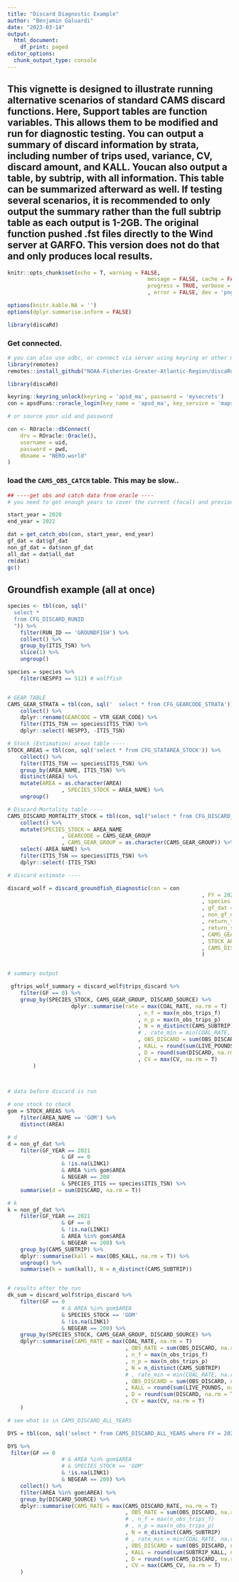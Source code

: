 ```yaml
---
title: "Discard Diagnostic Example"
author: "Benjamin Galuardi"
date: "2023-03-14"
output:
  html_document:
    df_print: paged
editor_options:
  chunk_output_type: console
---
```


## This vignette is designed to illustrate running alternative scenarios of standard CAMS discard functions. Here, Support tables are function variables. This allows them to be modified and run for diagnostic testing. You can output a summary of discard information by strata, including number of trips used, variance, CV, discard amount, and KALL. Youcan also output a table, by subtrip, with all information. This table can be summarized afterward as well. If testing several scenarios, it is recommended to only output the summary rather than the full subtrip table as each output is 1-2GB. The original function pushed .fst files directly to the Wind server at GARFO. This version does not do that and only produces local results.


```r
knitr::opts_chunk$set(echo = T, warning = FALSE, 
											message = FALSE, cache = FALSE,
											progress = TRUE, verbose = FALSE, comment = F
											, error = FALSE, dev = 'png', dpi = 200)

options(knitr.kable.NA = '')
options(dplyr.summarise.inform = FALSE)

library(discaRd)
```	

### Get connected. 

```r

# you can also use odbc, or connect via server using keyring or other method
library(remotes)
remotes::install_github("NOAA-Fisheries-Greater-Atlantic-Region/discaRd", ref = 'model_estimator')

library(discaRd)

keyring::keyring_unlock(keyring = 'apsd_ma', password = 'mysecrets')
con = apsdFuns::roracle_login(key_name = 'apsd_ma', key_service = 'maps')

# or source your uid and password

con <- ROracle::dbConnect(
	drv = ROracle::Oracle(),
	username = uid,
	password = pwd,  
	dbname = "NERO.world"
)


```

### load the `CAMS_OBS_CATCH` table. This may be slow.. 

```r
## ----get obs and catch data from oracle ----
# you need to get enough years to cover the current (focal) and previous fishing year. This is for transitions rate determination

start_year = 2020
end_year = 2022

dat = get_catch_obs(con, start_year, end_year)
gf_dat = dat$gf_dat
non_gf_dat = dat$non_gf_dat
all_dat = dat$all_dat
rm(dat)
gc()

```

## Groundfish example (all at once)

```r

species <- tbl(con, sql("
  select *
  from CFG_DISCARD_RUNID
  ")) %>%
	filter(RUN_ID == 'GROUNDFISH') %>%
	collect() %>%
	group_by(ITIS_TSN) %>%
	slice(1) %>%
	ungroup()

species = species %>% 
	filter(NESPP3 == 512) # wolffish


# GEAR TABLE
CAMS_GEAR_STRATA = tbl(con, sql('  select * from CFG_GEARCODE_STRATA')) %>%
	collect() %>%
	dplyr::rename(GEARCODE = VTR_GEAR_CODE) %>%
	filter(ITIS_TSN == species$ITIS_TSN) %>%
	dplyr::select(-NESPP3, -ITIS_TSN)

# Stock (Estimation) areas table ----
STOCK_AREAS = tbl(con, sql('select * from CFG_STATAREA_STOCK')) %>%
	collect() %>%
	filter(ITIS_TSN == species$ITIS_TSN) %>%
	group_by(AREA_NAME, ITIS_TSN) %>%
	distinct(AREA) %>%
	mutate(AREA = as.character(AREA)
				 , SPECIES_STOCK = AREA_NAME) %>%
	ungroup()

# Discard Mortality table ----
CAMS_DISCARD_MORTALITY_STOCK = tbl(con, sql("select * from CFG_DISCARD_MORTALITY_STOCK"))  %>%
	collect() %>%
	mutate(SPECIES_STOCK = AREA_NAME
				 , GEARCODE = CAMS_GEAR_GROUP
				 , CAMS_GEAR_GROUP = as.character(CAMS_GEAR_GROUP)) %>%
	select(-AREA_NAME) %>%
	filter(ITIS_TSN == species$ITIS_TSN) %>%
	dplyr::select(-ITIS_TSN)

# discard estimate ----

discard_wolf = discard_groundfish_diagnostic(con = con
															 , FY = 2021
															 , species = species
															 , gf_dat = gf_dat
															 , non_gf_dat = non_gf_dat
															 , return_table = T
															 , return_summary = T
															 , CAMS_GEAR_STRATA = CAMS_GEAR_STRATA
															 , STOCK_AREAS = STOCK_AREAS
															 , CAMS_DISCARD_MORTALITY_STOCK = CAMS_DISCARD_MORTALITY_STOCK
															 ) 


# summary output 

 gftrips_wolf_summary = discard_wolf$trips_discard %>% 
 	filter(GF == 0) %>% 
 	group_by(SPECIES_STOCK, CAMS_GEAR_GROUP, DISCARD_SOURCE) %>% 	
 					dplyr::summarise(rate = max(COAL_RATE, na.rm = T)
										 , n_f = max(n_obs_trips_f)
										 , n_p = max(n_obs_trips_p)
										 , N = n_distinct(CAMS_SUBTRIP)
										 # , rate_min = min(COAL_RATE, na.rm = T)
										 , OBS_DISCARD = sum(OBS_DISCARD, na.rm = T)
										 , KALL = round(sum(LIVE_POUNDS, na.rm = T))
										 , D = round(sum(DISCARD, na.rm = T), 2)
										 , CV = max(CV, na.rm = T)
		)
 	



```

```r

# data before discard is run

# one stock to check
gom = STOCK_AREAS %>% 
	filter(AREA_NAME == 'GOM') %>% 
	distinct(AREA)

# d
d = non_gf_dat %>% 
	filter(GF_YEAR == 2021 
				 & GF == 0 
				 & !is.na(LINK1) 
				 & AREA %in% gom$AREA 
				 & NEGEAR == 200 
				 & SPECIES_ITIS == species$ITIS_TSN) %>% 
	summarise(d = sum(DISCARD, na.rm = T))

# k
k = non_gf_dat %>% 
	filter(GF_YEAR == 2021 
				 & GF == 0 
				 & !is.na(LINK1) 
				 & AREA %in% gom$AREA 
				 & NEGEAR == 200) %>% 
	group_by(CAMS_SUBTRIP) %>%
	dplyr::summarise(kall = max(OBS_KALL, na.rm = T)) %>% 
	ungroup() %>% 
	summarise(k = sum(kall), N = n_distinct(CAMS_SUBTRIP))


# results after the run
dk_sum = discard_wolf$trips_discard %>% 
	filter(GF == 0
				 # & AREA %in% gom$AREA
				 & SPECIES_STOCK == 'GOM'
				 & !is.na(LINK1) 
				 & NEGEAR == 200) %>% 
	group_by(SPECIES_STOCK, CAMS_GEAR_GROUP, DISCARD_SOURCE) %>% 	
	dplyr::summarise(CAMS_RATE = max(COAL_RATE, na.rm = T)
									 , OBS_RATE = sum(OBS_DISCARD, na.rm = T)/(sum(OBS_KALL, na.rm = T))
									 , n_f = max(n_obs_trips_f)
									 , n_p = max(n_obs_trips_p)
									 , N = n_distinct(CAMS_SUBTRIP)
									 # , rate_min = min(COAL_RATE, na.rm = T)
									 , OBS_DISCARD = sum(OBS_DISCARD, na.rm = T)
									 , KALL = round(sum(LIVE_POUNDS, na.rm = T))
									 , D = round(sum(DISCARD, na.rm = T), 2)
									 , CV = max(CV, na.rm = T)
	)

# see what is in CAMS_DISCARD_ALL_YEARS

DYS = tbl(con, sql('select * from CAMS_DISCARD_ALL_YEARS where FY = 2021 and ITIS_TSN = 171341'))

DYS %>% 
 filter(GF == 0
				 # & AREA %in% gom$AREA
				 # & SPECIES_STOCK == 'GOM'
				 & !is.na(LINK1)
				 & NEGEAR == 200) %>% 
	collect() %>% 
	filter(AREA %in% gom$AREA) %>% 
	group_by(DISCARD_SOURCE) %>% 	
	dplyr::summarise(CAMS_RATE = max(CAMS_DISCARD_RATE, na.rm = T)
									 , OBS_RATE = sum(OBS_DISCARD, na.rm = T)/(sum(OBS_KALL, na.rm = T))
									 # , n_f = max(n_obs_trips_f)
									 # , n_p = max(n_obs_trips_p)
									 , N = n_distinct(CAMS_SUBTRIP)
									 # , rate_min = min(COAL_RATE, na.rm = T)
									 , OBS_DISCARD = sum(OBS_DISCARD, na.rm = T)
									 , KALL = round(sum(SUBTRIP_KALL, na.rm = T))
									 , D = round(sum(CAMS_DISCARD, na.rm = T), 2)
									 , CV = max(CAMS_CV, na.rm = T)
	)
	


```

